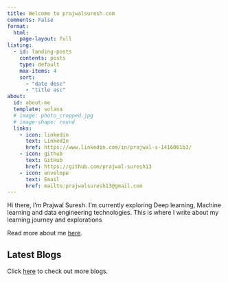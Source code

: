 ```yaml
---
title: Welcome to prajwalsuresh.com
comments: False
format:
  html:
    page-layout: full
listing:
  - id: landing-posts
    contents: posts
    type: default
    max-items: 4
    sort: 
      - "date desc"
      - "title asc"
about:
  id: about-me
  template: solana
  # image: photo_cropped.jpg
  # image-shape: round
  links:
    - icon: linkedin
      text: LinkedIn
      href: https://www.linkedin.com/in/prajwal-s-1416061b3/
    - icon: github
      text: GitHub
      href: https://github.com/prajwal-suresh13
    - icon: envelope
      text: Email
      href: mailto:prajwalsuresh13@gmail.com
---
```


:::{#about-me}
Hi there, I'm Prajwal Suresh. I'm currently exploring Deep learning, Machine learning and data engineering technologies. This is where I write about my learning journey and explorations

Read more about me [here](about.qmd).
:::

:::::{.grid}
::::{.g-col-12 .g-col-md-12}
## Latest Blogs
Click [here](blog.qmd) to check out more blogs.

:::{#landing-posts}
:::
::::
:::::